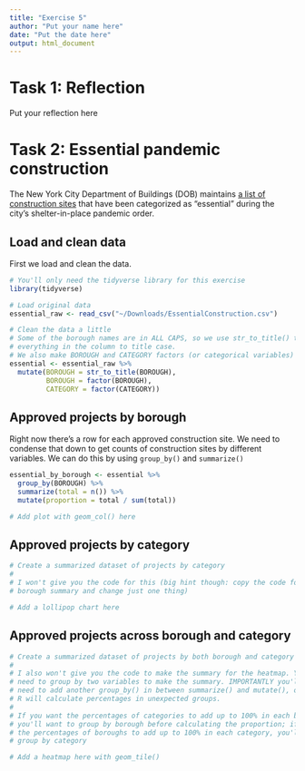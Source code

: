 ```yaml
---
title: "Exercise 5"
author: "Put your name here"
date: "Put the date here"
output: html_document
---
```


# Task 1: Reflection

Put your reflection here


# Task 2: Essential pandemic construction

The New York City Department of Buildings (DOB) maintains [a list of construction sites](https://www1.nyc.gov/assets/buildings/html/essential-active-construction.html) that have been categorized as "essential" during the city's shelter-in-place pandemic order.

## Load and clean data

First we load and clean the data.

```r
# You'll only need the tidyverse library for this exercise
library(tidyverse)

# Load original data
essential_raw <- read_csv("~/Downloads/EssentialConstruction.csv")

# Clean the data a little
# Some of the borough names are in ALL CAPS, so we use str_to_title() to convert
# everything in the column to title case.
# We also make BOROUGH and CATEGORY factors (or categorical variables)
essential <- essential_raw %>% 
  mutate(BOROUGH = str_to_title(BOROUGH),
         BOROUGH = factor(BOROUGH),
         CATEGORY = factor(CATEGORY))
```

## Approved projects by borough

Right now there's a row for each approved construction site. We need to condense that down to get counts of construction sites by different variables. We can do this by using `group_by()` and `summarize()`

```r
essential_by_borough <- essential %>% 
  group_by(BOROUGH) %>% 
  summarize(total = n()) %>% 
  mutate(proportion = total / sum(total))
```

```r
# Add plot with geom_col() here
```


## Approved projects by category

```r
# Create a summarized dataset of projects by category
#
# I won't give you the code for this (big hint though: copy the code for the
# borough summary and change just one thing)
```

```r
# Add a lollipop chart here
```


## Approved projects across borough and category

```r
# Create a summarized dataset of projects by both borough and category
#
# I also won't give you the code to make the summary for the heatmap. You'll
# need to group by two variables to make the summary. IMPORTANTLY you'll also
# need to add another group_by() in between summarize() and mutate(), otherwise,
# R will calculate percentages in unexpected groups. 
#
# If you want the percentages of categories to add up to 100% in each borough,
# you'll want to group by borough before calculating the proportion; if you want
# the percentages of boroughs to add up to 100% in each category, you'll want to
# group by category
```

```r
# Add a heatmap here with geom_tile()
```
